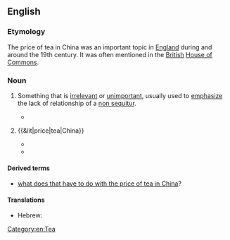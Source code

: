 ==English==

===Etymology===
The price of tea in China was an important topic in [[England]] during and around the 19th century. It was often mentioned in the [[British]] [[House of Commons]].

===Noun===
{{en-noun|head=[[price]] [[of]] [[tea]] [[in]] [[China]]|-}}

# {{context|idiomatic|lang=en}} Something that is [[irrelevant]] or [[unimportant]], usually used to [[emphasize]] the lack of relationship of a [[non sequitur]].
#* {{quote-book
|year=1992
|author=Frederic S. Mishkin
|title=The economics of money, banking, and financial markets
|page=449
|url=http://books.google.com/books?id=75eZAAAAIAAJ&q=%22price+of+tea+in+china%22
|isbn=0673521419
|passage=If the Fed can accurately and quickly measure the '''price of tea in China''' and can completely control its price, what good will it do? The Fed cannot use the '''price of tea in China''' to affect unemployment or the price level in the United States.}}
# {{rfd-sense}} {{&lit|price|tea|China}}
#* {{quote-book
|year=1800
|author=John Taylor
|title=Letters on India, Political, commercial and military
|page=159
|url=http://books.google.com/books?id=tMs_AAAAcAAJ&pg=PA159&dq=%22price+of+tea+in+china%22
|passage=The Company should enjoy the exclusive right to the trade with China in teas, raw silk, ... and that particularly in the article of tea, or the difference between the '''price of tea in China''', and that paid for the same article at the Company's sales in London.}}
#* {{quote-book
|year=1846
|author=Great Britain. Parliament. House of Commons
|title=Parliamentary papers, House of Commons and Command, Volume 44
|page=259a6
|url=http://books.google.com/books?id=FnwSAAAAYAAJ&pg=PT257&dq=%22price+of+tea+in+china%22
|passage=...the consumption of so much additional Tea; again, this increase of 21 millions of Tea to our imports, would require an additional export of British manufactures in exchange ; taking, therefore, the average '''price of Tea in China''' at 24 taels per picul, the result would be, 157,500 piculs, at 24 taels, is 3,780,000 L., or an increase of 1,150,250 L. of exports to China
}}

====Derived terms====
* [[what does that have to do with the price of tea in China]]?

====Translations====
{{trans-top|irrelevant to the topic at hand}}
* Hebrew: {{t|he|מה ענין שמיטה אצל הר סיני}}
{{trans-mid}}
{{trans-bottom}}

[[Category:en:Tea]]